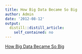 ```yaml
---
title: How Big Data Became So Big
author: Admin
date: '2012-08-12'
output:
  distill::distill_article:
    self_contained: no
---
```


[How Big Data Became So Big](http://www.nytimes.com/2012/08/12/business/how-big-data-became-so-big-unboxed.html?smid=tu-share)
